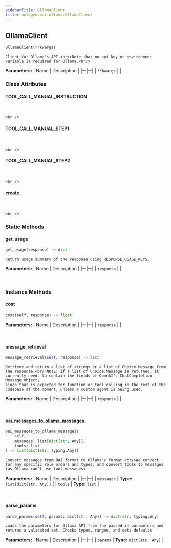 ```yaml
---
sidebarTitle: OllamaClient
title: autogen.oai.ollama.OllamaClient
---
```

<h2 id="autogen.oai.ollama.OllamaClient" class="doc doc-heading">
    <code class="doc-symbol doc-symbol-heading doc-symbol-class"></code>
    <span class="doc doc-object-name doc-class-name">OllamaClient</span>
</h2>

```python
OllamaClient(**kwargs)
```

    Client for Ollama's API.<br/>Note that no api_key or environment variable is required for Ollama.<br/>

<b>Parameters:</b>
| Name | Description |
|--|--|
| `**kwargs` |  |

### Class Attributes

<code class="doc-symbol doc-symbol-heading doc-symbol-attribute"></code>
#### TOOL_CALL_MANUAL_INSTRUCTION
<br />

    <br />

<code class="doc-symbol doc-symbol-heading doc-symbol-attribute"></code>
#### TOOL_CALL_MANUAL_STEP1
<br />

    <br />

<code class="doc-symbol doc-symbol-heading doc-symbol-attribute"></code>
#### TOOL_CALL_MANUAL_STEP2
<br />

    <br />

<code class="doc-symbol doc-symbol-heading doc-symbol-attribute"></code>
#### create
<br />

    <br />

### Static Methods

<code class="doc-symbol doc-symbol-heading doc-symbol-method"></code>
#### get_usage

```python
get_usage(response) -> dict
```

    Return usage summary of the response using RESPONSE_USAGE_KEYS.

<b>Parameters:</b>
| Name | Description |
|--|--|
| `response` |  |

<br />

### Instance Methods

<code class="doc-symbol doc-symbol-heading doc-symbol-method"></code>
#### cost

```python
cost(self, response) -> float
```

    

<b>Parameters:</b>
| Name | Description |
|--|--|
| `response` |  |

<br />

<code class="doc-symbol doc-symbol-heading doc-symbol-method"></code>
#### message_retrieval

```python
message_retrieval(self, response) -> list
```

    Retrieve and return a list of strings or a list of Choice.Message from the response.<br/>NOTE: if a list of Choice.Message is returned, it currently needs to contain the fields of OpenAI's ChatCompletion Message object,
    since that is expected for function or tool calling in the rest of the codebase at the moment, unless a custom agent is being used.

<b>Parameters:</b>
| Name | Description |
|--|--|
| `response` |  |

<br />

<code class="doc-symbol doc-symbol-heading doc-symbol-method"></code>
#### oai_messages_to_ollama_messages

```python
oai_messages_to_ollama_messages(
    self,
    messages: list[dict[str, Any]],
    tools: list
) -> list[dict[str, typing.Any]]
```

    Convert messages from OAI format to Ollama's format.<br/>We correct for any specific role orders and types, and convert tools to messages (as Ollama can't use tool messages)

<b>Parameters:</b>
| Name | Description |
|--|--|
| `messages` | **Type:** `list[dict[str, Any]]` |
| `tools` | **Type:** `list` |

<br />

<code class="doc-symbol doc-symbol-heading doc-symbol-method"></code>
#### parse_params

```python
parse_params(self, params: dict[str, Any]) -> dict[str, typing.Any]
```

    Loads the parameters for Ollama API from the passed in parameters and returns a validated set. Checks types, ranges, and sets defaults

<b>Parameters:</b>
| Name | Description |
|--|--|
| `params` | **Type:** `dict[str, Any]` |

<br />